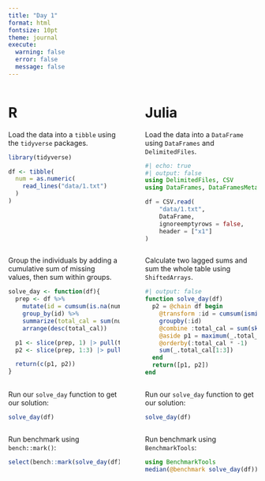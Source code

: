 ```yaml
---
title: "Day 1"
format: html
fontsize: 10pt
theme: journal
execute: 
  warning: false
  error: false
  message: false
---
```


:::: {.columns}

::: {.column width="49%"}

# R 

Load the data into a `tibble` using the `tidyverse` packages. 

```r
library(tidyverse)

df <- tibble(
  num = as.numeric(
    read_lines("data/1.txt")
  )
) 
```

:::

::: {.column width="2%"}
<!-- empty column to create gap -->
:::

::: {.column width="49%"}

# Julia

Load the data into a `DataFrame` using `DataFrames` and `DelimitedFiles`.
```julia
#| echo: true
#| output: false
using DelimitedFiles, CSV
using DataFrames, DataFramesMeta

df = CSV.read(
    "data/1.txt", 
    DataFrame, 
    ignoreemptyrows = false,
    header = ["x1"]
)
```
:::

::::


:::: {.columns}

::: {.column width="49%"}

Group the individuals by adding a cumulative sum of missing values, then sum within groups.

```r
solve_day <- function(df){
  prep <- df %>% 
    mutate(id = cumsum(is.na(num))) %>%
    group_by(id) %>%
    summarize(total_cal = sum(num, na.rm = TRUE)) %>%
    arrange(desc(total_cal))

  p1 <- slice(prep, 1) |> pull(total_cal)
  p2 <- slice(prep, 1:3) |> pull(total_cal) |> sum()

  return(c(p1, p2))
}
```

:::

::: {.column width="2%"}
<!-- empty column to create gap -->
:::

::: {.column width="49%"}

Calculate two lagged sums and sum the whole table using `ShiftedArrays`.

```julia
#| output: false
function solve_day(df)
  p2 = @chain df begin
    @transform :id = cumsum(ismissing.(:x1))
    groupby(:id)
    @combine :total_cal = sum(skipmissing(:x1))
    @aside p1 = maximum(_.total_cal)
    @orderby(:total_cal * -1)
    sum(_.total_cal[1:3])
  end
  return([p1, p2])
end
```

:::

::::

:::: {.columns}

::: {.column width="49%"}

Run our `solve_day` function to get our solution:

```r
solve_day(df)
```

:::

::: {.column width="2%"}
<!-- empty column to create gap -->
:::

::: {.column width="49%"}

Run our `solve_day` function to get our solution:

```julia
solve_day(df)
```
:::

::::

:::: {.columns}

::: {.column width="49%"}

Run benchmark using `bench::mark()`:

```r
select(bench::mark(solve_day(df)), median, mem_alloc)
```

:::

::: {.column width="2%"}
<!-- empty column to create gap -->
:::

::: {.column width="49%"}

Run benchmark using `BenchmarkTools`:

```julia
using BenchmarkTools
median(@benchmark solve_day(df))
```
:::

::::